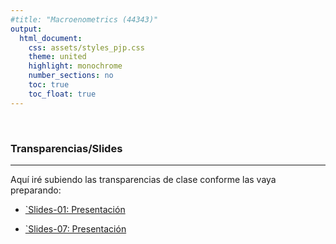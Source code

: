 ```yaml
---
#title: "Macroenometrics (44343)"
output:
  html_document:
    css: assets/styles_pjp.css
    theme: united
    highlight: monochrome 
    number_sections: no
    toc: true
    toc_float: true
---
```


<br>

### Transparencias/Slides

-------------------

Aquí iré subiendo las transparencias de clase conforme las vaya preparando:

- [`Slides-01: Presentación](./slides/ss_01_presentacion-curso.html)

- [`Slides-07: Presentación](./slides/07/JRom_using_blogdown.html)
